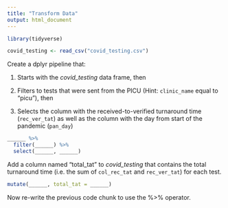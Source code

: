 ```yaml
---
title: "Transform Data"
output: html_document
---
```


```r
library(tidyverse)

covid_testing <- read_csv("covid_testing.csv")
```


Create a dplyr pipeline that:

1. Starts with the *covid_testing* data frame, then

2. Filters to tests that were sent from the PICU (Hint: `clinic_name` equal to "picu"), then

3. Selects the column with the received-to-verified turnaround time (`rec_ver_tat`) as well as the column with the day from start of the pandemic (`pan_day`)

```r
______ %>%
  filter(______) %>%
  select(______, ______)
```





Add a column named "total_tat" to *covid_testing* that contains the total turnaround time (i.e. the sum of `col_rec_tat` and `rec_ver_tat`) for each test.

```r
mutate(______, total_tat = ______)
```





Now re-write the previous code chunk to use the %>% operator.

```r

```
